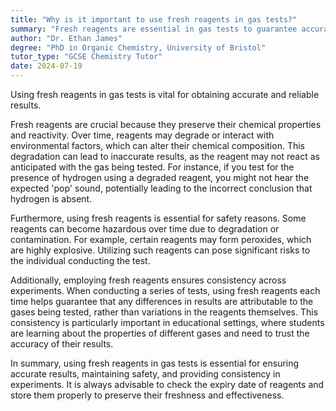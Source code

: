 ```yaml
---
title: "Why is it important to use fresh reagents in gas tests?"
summary: "Fresh reagents are essential in gas tests to guarantee accurate and reliable results, highlighting the importance of using new materials for effective testing outcomes."
author: "Dr. Ethan James"
degree: "PhD in Organic Chemistry, University of Bristol"
tutor_type: "GCSE Chemistry Tutor"
date: 2024-07-19
---
```


Using fresh reagents in gas tests is vital for obtaining accurate and reliable results.

Fresh reagents are crucial because they preserve their chemical properties and reactivity. Over time, reagents may degrade or interact with environmental factors, which can alter their chemical composition. This degradation can lead to inaccurate results, as the reagent may not react as anticipated with the gas being tested. For instance, if you test for the presence of hydrogen using a degraded reagent, you might not hear the expected 'pop' sound, potentially leading to the incorrect conclusion that hydrogen is absent.

Furthermore, using fresh reagents is essential for safety reasons. Some reagents can become hazardous over time due to degradation or contamination. For example, certain reagents may form peroxides, which are highly explosive. Utilizing such reagents can pose significant risks to the individual conducting the test.

Additionally, employing fresh reagents ensures consistency across experiments. When conducting a series of tests, using fresh reagents each time helps guarantee that any differences in results are attributable to the gases being tested, rather than variations in the reagents themselves. This consistency is particularly important in educational settings, where students are learning about the properties of different gases and need to trust the accuracy of their results.

In summary, using fresh reagents in gas tests is essential for ensuring accurate results, maintaining safety, and providing consistency in experiments. It is always advisable to check the expiry date of reagents and store them properly to preserve their freshness and effectiveness.
    